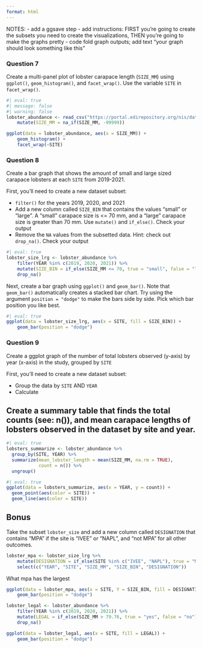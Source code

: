 ```yaml
---
format: html
---
```


NOTES:
- add a ggsave step
- add instructions: FIRST you're going to create the subsets you need to create the visualizations, THEN you're going to make the graphs pretty
- code fold graph outputs; add text "your graph should look something like this"

::: callout-note
### Question 7
Create a multi-panel plot of lobster carapace length (`SIZE_MM`) using `ggplot()`, `geom_histogram()`, and `facet_wrap()`. Use the variable `SITE` in `facet_wrap()`.
:::

```r
#| eval: true
#| message: false
#| warning: false
lobster_abundance <- read_csv("https://portal.edirepository.org/nis/dataviewer?packageid=knb-lter-sbc.77.8&entityid=f32823fba432f58f66c06b589b7efac6") %>% 
    mutate(SIZE_MM = na_if(SIZE_MM, -99999))

ggplot(data = lobster_abundance, aes(x = SIZE_MM)) +
    geom_histogram() +
    facet_wrap(~SITE)
```


::: callout-note
### Question 8
Create a bar graph that shows the amount of small and large sized carapace lobsters at each `SITE` from 2019-2021.
:::

First, you'll need to create a new dataset subset:

- `filter()` for the years 2019, 2020, and 2021
- Add a new column called `SIZE_BIN` that contains the values "small" or "large".  A "small" carapace size is <= 70 mm, and a "large" carapace size is greater than 70 mm. Use `mutate()` and `if_else()`. Check your output
- Remove the `NA` values from the subsetted data. Hint: check out `drop_na()`. Check your output

```r
#| eval: true
lobster_size_lrg <- lobster_abundance %>% 
    filter(YEAR %in% c(2019, 2020, 2021)) %>% 
    mutate(SIZE_BIN = if_else(SIZE_MM <= 70, true = "small", false = "large")) %>% 
    drop_na()
```

Next, create a bar graph using `ggplot()` and `geom_bar()`. Note that `geom_bar()` automatically creates a stacked bar chart. Try using the argument `position = "dodge"` to make the bars side by side. Pick which bar position you like best.

```r
#| eval: true
ggplot(data = lobster_size_lrg, aes(x = SITE, fill = SIZE_BIN)) +
    geom_bar(position = "dodge")
```

::: callout-note
### Question 9

Create a ggplot graph of the number of total lobsters observed (y-axis) by year (x-axis) in the study, grouped by `SITE`
:::

First, you'll need to create a new dataset subset:

- Group the data by `SITE` AND `YEAR`
- Calculate 


## Create a summary table that finds the total counts (see: n()), and mean carapace lengths of lobsters observed in the dataset by site and year.

```r
#| eval: true
lobsters_summarize <- lobster_abundance %>% 
  group_by(SITE, YEAR) %>% 
  summarize(mean_lobster_length = mean(SIZE_MM, na.rm = TRUE),
            count = n()) %>% 
  ungroup()
```


```r
#| eval: true
ggplot(data = lobsters_summarize, aes(x = YEAR, y = count)) +
  geom_point(aes(color = SITE)) +
  geom_line(aes(color = SITE)) 
```

## Bonus

Take the subset `lobster_size` and add a new column called `DESIGNATION` that contains “MPA” if the site is “IVEE” or “NAPL”, and “not MPA” for all other outcomes.

```r
lobster_mpa <- lobster_size_lrg %>% 
    mutate(DESIGNATION = if_else(SITE %in% c("IVEE", "NAPL"), true = "MPA", false = "not MPA")) %>% 
    select(c("YEAR", "SITE", "SIZE_MM", "SIZE_BIN", "DESIGNATION"))
```

What mpa has the largest

```r
ggplot(data = lobster_mpa, aes(x = SITE, Y = SIZE_BIN, fill = DESIGNATION)) +
    geom_bar(position = "dodge")
```

```r
lobster_legal <- lobster_abundance %>% 
    filter(YEAR %in% c(2019, 2020, 2021)) %>% 
    mutate(LEGAL = if_else(SIZE_MM > 79.76, true = "yes", false = "no")) %>% 
    drop_na()

ggplot(data = lobster_legal, aes(x = SITE, fill = LEGAL)) +
    geom_bar(position = "dodge")
```

